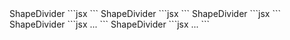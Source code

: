

<Preview>
	<PreviewTitle>ShapeDivider</PreviewTitle>
	<PreviewArea resize alignfull>
		<Box alignfull bgc="#e5e5e5" c="black">
			<ShapeDivider shape="arrow1" c="white" isFlip level={4}/>
			<Box isFlow py={40} px={40}>
				<DammyText />
				<DammyText length="l" />
			</Box>
			<ShapeDivider shape="arrow1" c="white" level={4}/>
		</Box>
	</PreviewArea>
	<PreviewCode>
		```jsx
		<Box alignfull bgc="#e5e5e5" c="black">
			<ShapeDivider shape="arrow1" c="white" isFlip level={4}/>
			<Box isFlow py={40} px={40}>
				<DammyText />
				<DammyText length="l" />
			</Box>
			<ShapeDivider shape="arrow1" c="white" level={4}/>
		</Box>
		```
	</PreviewCode>
</Preview>


<Preview>
	<PreviewTitle>ShapeDivider</PreviewTitle>
	<PreviewArea resize alignfull>
		<Box alignfull bgc="#e5e5e5" c="black">
			<ShapeDivider shape="arrow1" c="white" isFlip level={-4}/>
			<Box isFlow py={40} px={40}>
				<DammyText />
				<DammyText length="l" />
			</Box>
			<ShapeDivider shape="arrow1" c="white" level={-4}/>
		</Box>
	</PreviewArea>
	<PreviewCode>
		```jsx
		<Box alignfull bgc="#e5e5e5" c="black">
			<ShapeDivider shape="arrow1" c="white" isFlip level={-4}/>
			<Box isFlow py={40} px={40}>
				<DammyText />
				<DammyText length="l" />
			</Box>
			<ShapeDivider shape="arrow1" c="white" level={-4}/>
		</Box>
		```
	</PreviewCode>
</Preview>

<Preview>
	<PreviewTitle>ShapeDivider</PreviewTitle>
	<PreviewArea resize alignfull>
		<Box alignfull bgc="#e5e5e5" c="black">
			<ShapeDivider shape="arrow1" c="white" isFlip w="4em" h="2em" ml="auto" mr="auto" />
			<Box isFlow py={40} px={40}>
				<DammyText />
				<DammyText length="l" />
			</Box>
		</Box>
	</PreviewArea>
	<PreviewCode>
		```jsx
		<Box alignfull bgc="#e5e5e5" c="black">
			<ShapeDivider shape="arrow1" c="white" isFlip w="4em" h="2em" ml="auto" mr="auto" />
			<Box isFlow py={40} px={40}>
				<DammyText />
				<DammyText length="l" />
			</Box>
		</Box>
		```
	</PreviewCode>
</Preview>



<Preview>
	<PreviewTitle>ShapeDivider</PreviewTitle>
	<PreviewArea resize alignfull>
		<Box alignfull bgc="#e5e5e5" c="black">
			<ShapeDivider shape="arrow2" c="white" level={2} stretch={1.5} offset="25%" isFlip />
			<Box isFlow py={40} px={40}>
				<DammyText />
				<DammyText length="l" />
			</Box>
			<ShapeDivider shape="arrow2" c="white" level={2} stretch={1.5} offset="-25%" />
		</Box>
	</PreviewArea>
	<PreviewCode>
		```jsx
		<Box alignfull bgc="#e5e5e5" c="black">
			<ShapeDivider shape="arrow2" c="white" level={2} stretch={1.5} offset="25%" isFlip />
			<Box isFlow py={40} px={40}>...</Box>
			<ShapeDivider shape="arrow2" c="white" level={2} stretch={1.5} offset="-25%" />
		</Box>
		```
	</PreviewCode>
</Preview>


<Preview>
	<PreviewTitle>ShapeDivider</PreviewTitle>
	<PreviewArea resize alignfull>
		<Box alignfull bgc="#e5e5e5" c="black">
			<ShapeDivider shape="arrow3" c="white" level={2} isFlip />
			<Box isFlow py={40} px={40}>
				<DammyText />
				<DammyText length="l" />
			</Box>
			<ShapeDivider shape="arrow3" c="white" level={-2} />
		</Box>
	</PreviewArea>
	<PreviewCode>
		```jsx
		<Box alignfull bgc="#e5e5e5" c="black">
			<ShapeDivider shape="arrow3" c="white" level={2} isFlip />
			<Box isFlow py={40} px={40}>...</Box>
			<ShapeDivider shape="arrow3" c="white" level={-2} />
		</Box>
		```
	</PreviewCode>
</Preview>
